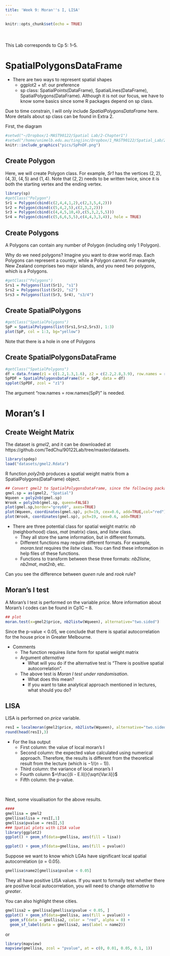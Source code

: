 ```yaml
---
title: 'Week 9: Moran''s I, LISA'
---
```


<div style="margin-bottom:50px;">
```r
knitr::opts_chunk$set(echo = TRUE)
```

</div>

This Lab corresponds to Cp 5: 1--5.


# SpatialPolygonsDataFrame

* There are two ways to represent spatial shapes
  + ggplot2 + sf: our preference
  + sp class: SpatialPoints(DataFrame), SpatialLines(DataFrame), SpatialPolygons(DataFrame). Although it is not our focus, we have to know some basics since some R packages depend on sp class. 


Due to time constrain, I will only include *SpatialPolygonsDataFrame* here. More details about sp class can be found in Extra 2. 

First, the diagram
```r
#setwd("~/Dropbox/1-MAST90122/Spatial Lab/2-Chapter1")
#setwd("/home/unimelb.edu.au/tingjinc/Dropbox/1_MAST90122/Spatial_Lab/2_Chapter1")
knitr::include_graphics("pics/SpPnDF.png")
```

## Create Polygon

Here, we will create Polygon class. For example, *Sr1* has the vertices $(2,2)$, $(4,3)$, $(4,5)$ and $(1,4)$. Note that $(2,2)$ needs to be written twice, since it is both the starting vertex and the ending vertex. 
```r
library(sp)
#getClass("Polygon")
Sr1 = Polygon(cbind(c(2,4,4,1,2),c(2,3,5,4,2)))
Sr2 = Polygon(cbind(c(5,4,2,5),c(2,3,2,2)))
Sr3 = Polygon(cbind(c(4,4,5,10,4),c(5,3,2,5,5)))
Sr4 = Polygon(cbind(c(5,6,6,5,5),c(4,4,3,3,4)), hole = TRUE)
```


## Create Polygons
A Polygons can contain any number of Polygon (including only 1 Polygon). 

Why do we need polygons? Imagine you want to draw world map. Each Polygons can represent a country, while a Polygon cannot. For example, New Zealand comprises two major islands, and you need two polygons, which is a Polygons. 
```r
#getClass("Polygons")
Srs1 = Polygons(list(Sr1), "s1")
Srs2 = Polygons(list(Sr2), "s2")
Srs3 = Polygons(list(Sr3, Sr4), "s3/4")
```

## Create SpatialPolygons
```r
#getClass("SpatialPolygons")
SpP = SpatialPolygons(list(Srs1,Srs2,Srs3), 1:3)
plot(SpP, col = 1:3, bg="yellow")
```
Note that there is a hole in one of Polygons

## Create SpatialPolygonsDataFrame
```r
#getClass("SpatialPolygons")
df = data.frame(z1 = c(1.2,1.3,1.6), z2 = c(2.2,2.8,3.9), row.names = row.names(SpP))
SpPDF = SpatialPolygonsDataFrame(Sr = SpP, data = df)
spplot(SpPDF, zcol = "z1")
```
The argument "row.names = row.names(SpP)" is needed.  






# Moran's I
## Create Weight Matrix

The dataset is *gmel2*, and it can be downloaded at https://github.com/TedChu/90122Lab/tree/master/datasets.
```r
library(spdep)
load("datasets/gmel2.Rdata")
```



R function *poly2nb* produces a spatial weight matrix from a SpatialPolygons(DataFrame) object. 
```r
## Convert gmel2 to SpatialPolygonsDataFrame, since the following packages require SpatialPolygonsDataFrame
gmel.sp = as(gmel2, "Spatial")
Wqueen = poly2nb(gmel.sp)
Wrook = poly2nb(gmel.sp, queen=FALSE)
plot(gmel.sp,border="grey60", axes=TRUE)
plot(Wqueen, coordinates(gmel.sp), pch=19, cex=0.6, add=TRUE,col="red")
plot(Wrook, coordinates(gmel.sp), pch=19, cex=0.6, add=TRUE)
```

* There are three potential class for spatial weight matrix: *nb* (neighborhood) class, *mat* (matrix) class, and *listw* class.
  + They all store the same information, but in different formats.
  + Different functions may require different formats. For example, *moran.test* requires the  *listw* class. You can find these information in help files of these functions.
  + Functions to transform between these three formats: *nb2listw*, *nb2mat*, *mat2nb*, etc. 


Can you see the difference between *queen* rule and *rook* rule?


## Moran's I test
A Moran's I test is performed on the variable *price*. More information about Moran's I codes can be found in Cp1C -- 8. 


```r
## plot
moran.test(x=gmel2$price, nb2listw(Wqueen), alternative="two.sided")
```

Since the p-value < 0.05, we conclude that there is spatial autocorrelation for the house price in Greater Melbourne.  


* Comments
  + The function requires *listw* form for spatial weight matrix
  + Argument *alternative*
    + What will you do if the alternative test is "There is positive spatial autocorrelation".
  + The above test is *Moran I test under randomisation*. 
    + What does this mean?
    + If you want to take analytical approach mentioned in lectures, what should you do?
    
    
## LISA

LISA is performed on *price* variable. 
```r
resI = localmoran(gmel2$price, nb2listw(Wqueen), alternative="two.sided")
round(head(resI),3)
```
* For the lisa output
  + First column: the value of local moran's I
  + Second column: the expected value calculated using numerical approach. Therefore, the results is different from the theoretical result from the lecture (which is $-1/(n-1)$). 
  + Third column: the variance of local moran's I
  + Fourth column $=\frac{(Ii - E.Ii)}{\sqrt{Var.Ii}}$
  + Fifth column: the p-value. 

&nbsp;

Next, some visualisation for the above results. 
```r
####
gmellisa = gmel2
gmellisa$lisa = resI[,1]
gmellisa$pvalue = resI[,5]
### Spatial plots with LISA value
library(ggplot2)
ggplot() + geom_sf(data=gmellisa, aes(fill = lisa))

ggplot() + geom_sf(data=gmellisa, aes(fill = pvalue))
```

Suppose we want to know which LGAs have significant local spatial autocorrelation ($\alpha = 0.05$). 

```r
gmellisa$name2[gmellisa$pvalue < 0.05]
```

They all have positive LISA values. If you want to formally test whether there are positive local autocorrelation, you will need to change *alternative* to *greater*.

You can also highlight these cities. 

```r
gmellisa2 = gmellisa[gmellisa$pvalue < 0.05, ]
ggplot() + geom_sf(data=gmellisa, aes(fill = pvalue)) + 
  geom_sf(data = gmellisa2, color = "red", alpha = 0) + 
  geom_sf_label(data = gmellisa2, aes(label = name2))
```

or 
```r
library(mapview)
mapview(gmellisa, zcol = "pvalue", at = c(0, 0.01, 0.05, 0.1, 1))
```